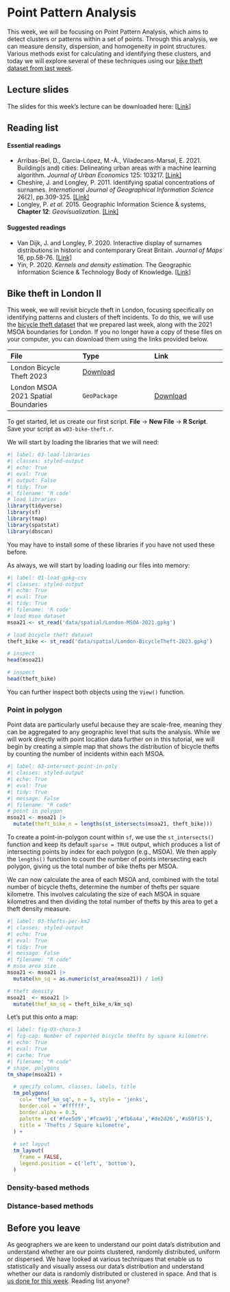 # Point Pattern Analysis
This week, we will be focusing on Point Pattern Analysis, which aims to detect clusters or patterns within a set of points. Through this analysis, we can measure density, dispersion, and homogeneity in point structures. Various methods exist for calculating and identifying these clusters, and today we will explore several of these techniques using our [bike theft dataset from last week](02-operations.html#crime-data).

## Lecture slides
The slides for this week's lecture can be downloaded here: [[Link]]({{< var slides.week03 >}})

## Reading list
#### Essential readings {.unnumbered}
- Arribas-Bel, D., Garcia-López, M.-À., Viladecans-Marsal, E. 2021. Building(s and) cities: Delineating urban areas with a machine learning algorithm. *Journal of Urban Economics* 125: 103217. [[Link]](https://doi.org/10.1016/j.jue.2019.103217)
- Cheshire, J. and Longley, P. 2011. Identifying spatial concentrations of surnames. *International Journal of Geographical Information Science* 26(2), pp.309-325. [[Link]](https://doi.org/10.1080/13658816.2011.591291)
- Longley, P. *et al.* 2015. Geographic Information Science & systems, **Chapter 12**: *Geovisualization*. [[Link]](https://ucl.rl.talis.com/link?url=https%3A%2F%2Fapp.knovel.com%2Fhotlink%2Ftoc%2Fid%3AkpGISSE001%2Fgeographic-information-science%3Fkpromoter%3Dmarc&sig=e437927b963cc591dcb65491eccdd3869cc31aef80e1443cb2ba12d8f3bb031a)

#### Suggested readings {.unnumbered}
- Van Dijk, J. and Longley, P. 2020. Interactive display of surnames distributions in historic and contemporary Great Britain. *Journal of Maps* 16, pp.58-76. [[Link]](https://doi.org/10.1080/17445647.2020.1746418)
- Yin, P. 2020. *Kernels and density estimation*. The Geographic Information Science & Technology Body of Knowledge. [[Link]](https://doi.org/10.22224/gistbok/2020.1.12)

## Bike theft in London II
This week, we will revisit bicycle theft in London, focusing specifically on identifying patterns and clusters of theft incidents. To do this, we will use the [bicycle theft dataset](02-operations.html#crime-data) that we prepared last week, along with the 2021 MSOA boundaries for London. If you no longer have a copy of these files on your computer, you can download them using the links provided below.

| File                                        | Type   | Link |
| :------                                     | :------| :------ |
| London Bicycle Theft 2023                   | [Download](https://github.com/jtvandijk/GEOG0030/raw/refs/heads/main/data/spatial/London-BicycleTheft-2023.gpkg) |
| London MSOA 2021 Spatial Boundaries         | `GeoPackage` | [Download](https://github.com/jtvandijk/GEOG0030/raw/refs/heads/main/data/spatial/London-MSOA-2021.gpkg) |

To get started, let us create our first script. **File** -> **New File** -> **R Script**. Save your script as `w03-bike-theft.r`. 

We will start by loading the libraries that we will need:

```r
#| label: 03-load-libraries
#| classes: styled-output
#| echo: True
#| eval: True
#| output: False
#| tidy: True
#| filename: 'R code'
# load libraries
library(tidyverse)
library(sf)
library(tmap)
library(spatstat)
library(dbscan)
```

::: {.callout-warning}
You may have to install some of these libraries if you have not used these before.
:::

As always, we will start by loading loading our files into memory:
```r
#| label: 01-load-gpkg-csv
#| classes: styled-output
#| echo: True
#| eval: True
#| tidy: True
#| filename: 'R code'
# load msoa dataset
msoa21 <- st_read('data/spatial/London-MSOA-2021.gpkg')

# load bicycle theft dataset
theft_bike <- st_read('data/spatial/London-BicycleTheft-2023.gpkg')

# inspect
head(msoa21)

# inspect
head(theft_bike)
``` 

::: {.callout-note}
You can further inspect both objects using the `View()` function. 
:::

### Point in polygon
Point data are particularly useful because they are scale-free, meaning they can be aggregated to any geographic level that suits the analysis. While we will work directly with point location data further on in this tutorial, we will begin by creating a simple map that shows the distribution of bicycle thefts by counting the number of incidents within each MSOA.

```r
#| label: 03-intersect-point-in-poly
#| classes: styled-output
#| echo: True
#| eval: True
#| tidy: True
#| message: False
#| filename: "R code"
# point in polygon
msoa21 <- msoa21 |>
  mutate(theft_bike_n = lengths(st_intersects(msoa21, theft_bike)))
```

::: {.callout-tip}
To create a point-in-polygon count within `sf`, we use the `st_intersects()` function and keep its default `sparse = TRUE` output, which produces a list of intersecting points by index for each polygon (e.g., MSOA). We then apply the `lengths()` function to count the number of points intersecting each polygon, giving us the total number of bike thefts per MSOA.
:::

We can now calculate the area of each MSOA and, combined with the total number of bicycle thefts, determine the number of thefts per square kilometre. This involves calculating the size of each MSOA in square kilometres and then dividing the total number of thefts by this area to get a theft density measure.

```r
#| label: 03-thefts-per-km2
#| classes: styled-output
#| echo: True
#| eval: True
#| tidy: True
#| message: False
#| filename: "R code"
# msoa area size
msoa21 <- msoa21 |>
  mutate(km_sq = as.numeric(st_area(msoa21)) / 1e6)

# theft density
msoa21  <- msoa21 |>
  mutate(thef_km_sq = theft_bike_n/km_sq)
```

Let's put this onto a map:

```r
#| label: fig-03-choro-3
#| fig-cap: Number of reported bicycle thefts by square kilometre.
#| echo: True
#| eval: True
#| cache: True
#| filename: "R code"
# shape, polygons
tm_shape(msoa21) +

  # specify column, classes, labels, title
  tm_polygons(
    col= 'thef_km_sq', n = 5, style = 'jenks',
    border.col = '#ffffff',
    border.alpha = 0.3,
    palette = c('#fee5d9','#fcae91','#fb6a4a','#de2d26','#a50f15'), 
    title = 'Thefts / Square kilometre',
  ) +
  
  # set layout
  tm_layout(
    frame = FALSE,
    legend.position = c('left', 'bottom'),
  )

``` 
### Density-based methods

### Distance-based methods

## Before you leave
As geographers we are keen to understand our point data's distribution and understand whether are our points clustered, randomly distributed, uniform or dispersed. We have looked at various techniques that enable us to statistically and visually assess our data's distribution and understand whether our data is randomly distributed or clustered in space. And that is [us done for this week](https://www.youtube.com/watch?v=-zxtbwGogyY). Reading list anyone?